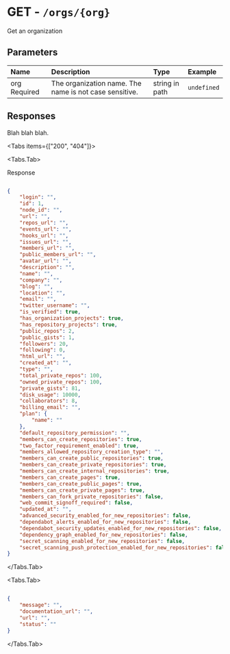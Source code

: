 
# GET - `/orgs/{org}`

Get an organization

## Parameters

| Name | Description | Type | Example |
| :---- | :---- | :---- | :---- |
| org <span class="bg-blue-100 text-blue-800 text-xs font-medium me-2 px-2.5 py-0.5 rounded dark:bg-blue-900 dark:text-blue-300">Required</span> | The organization name. The name is not case sensitive. | string in path | `undefined` |

## Responses

Blah blah blah.

<Tabs items={["200", "404"]}>

<Tabs.Tab>

Response

```json

{
    "login": "",
    "id": 1,
    "node_id": "",
    "url": "",
    "repos_url": "",
    "events_url": "",
    "hooks_url": "",
    "issues_url": "",
    "members_url": "",
    "public_members_url": "",
    "avatar_url": "",
    "description": "",
    "name": "",
    "company": "",
    "blog": "",
    "location": "",
    "email": "",
    "twitter_username": "",
    "is_verified": true,
    "has_organization_projects": true,
    "has_repository_projects": true,
    "public_repos": 2,
    "public_gists": 1,
    "followers": 20,
    "following": 0,
    "html_url": "",
    "created_at": "",
    "type": "",
    "total_private_repos": 100,
    "owned_private_repos": 100,
    "private_gists": 81,
    "disk_usage": 10000,
    "collaborators": 8,
    "billing_email": "",
    "plan": {
        "name": ""
    },
    "default_repository_permission": "",
    "members_can_create_repositories": true,
    "two_factor_requirement_enabled": true,
    "members_allowed_repository_creation_type": "",
    "members_can_create_public_repositories": true,
    "members_can_create_private_repositories": true,
    "members_can_create_internal_repositories": true,
    "members_can_create_pages": true,
    "members_can_create_public_pages": true,
    "members_can_create_private_pages": true,
    "members_can_fork_private_repositories": false,
    "web_commit_signoff_required": false,
    "updated_at": "",
    "advanced_security_enabled_for_new_repositories": false,
    "dependabot_alerts_enabled_for_new_repositories": false,
    "dependabot_security_updates_enabled_for_new_repositories": false,
    "dependency_graph_enabled_for_new_repositories": false,
    "secret_scanning_enabled_for_new_repositories": false,
    "secret_scanning_push_protection_enabled_for_new_repositories": false
}

```

</Tabs.Tab>

<Tabs.Tab>



```json

{
    "message": "",
    "documentation_url": "",
    "url": "",
    "status": ""
}

```

</Tabs.Tab>

</Tabs>